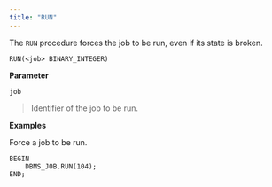 ```yaml
---
title: "RUN"
---
```


The `RUN` procedure forces the job to be run, even if its state is broken.

```
RUN(<job> BINARY_INTEGER)
```

**Parameter**

`job`

> Identifier of the job to be run.

**Examples**

Force a job to be run.

```
BEGIN
    DBMS_JOB.RUN(104);
END;
```
